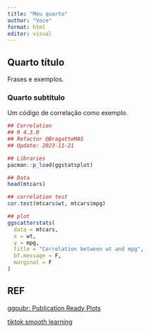 ```yaml
---
title: "Meu quarto"
author: "Voce"
format: html
editor: visual
---
```


## Quarto título

Frases e exemplos.

### Quarto subtítulo

Um código de correlação como exemplo.

```r
## Correlation
## R 4.3.0
## Refactor @BragatteMAS
## Update: 2023-11-21

## Libraries
pacman::p_load(ggstatsplot)

## Data
head(mtcars)

## correlation test
cor.test(mtcars$wt, mtcars$mpg)

## plot
ggscatterstats(
  data = mtcars,
  x = wt,
  y = mpg,
  title = "Correlation between wt and mpg",
  bf.message = F,
  marginal = F
)
```

## REF

[ggpubr: Publication Ready Plots](https://rpkgs.datanovia.com/ggpubr/reference/get_test_label9.html)

[tiktok smooth learning](https://www.tiktok.com/@smooth.learning.c/video/7263654713416011010)
